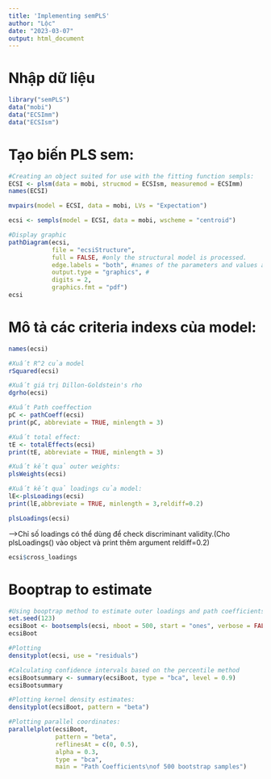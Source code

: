 ```yaml
---
title: 'Implementing semPLS'
author: "Lộc"
date: "2023-03-07"
output: html_document
---
```

# Nhập dữ liệu
```r
library("semPLS")
data("mobi")
data("ECSImm")
data("ECSIsm")
```

# Tạo biến PLS sem:
```r
#Creating an object suited for use with the fitting function sempls:
ECSI <- plsm(data = mobi, strucmod = ECSIsm, measuremod = ECSImm)
names(ECSI)
```
```r
mvpairs(model = ECSI, data = mobi, LVs = "Expectation")

ecsi <- sempls(model = ECSI, data = mobi, wscheme = "centroid")
```

```r
#Display graphic
pathDiagram(ecsi, 
            file = "ecsiStructure", 
            full = FALSE, #only the structural model is processed.
            edge.labels = "both", #names of the parameters and values are both printed
            output.type = "graphics", #
            digits = 2,
            graphics.fmt = "pdf")
ecsi
```

# Mô tả các criteria indexs của model:
```r
names(ecsi)
```

```r
#Xuất R^2 của model
rSquared(ecsi)

#Xuất giá trị Dillon-Goldstein's rho
dgrho(ecsi)
```

```r
#Xuất Path coeffection 
pC <- pathCoeff(ecsi)
print(pC, abbreviate = TRUE, minlength = 3)
```

```r
#Xuất total effect:
tE <- totalEffects(ecsi)
print(tE, abbreviate = TRUE, minlength = 3)
```


```r
#Xuất kết quả outer weights:
plsWeights(ecsi)
```

```r
#Xuất kết quả loadings của model:
lE<-plsLoadings(ecsi)
print(lE,abbreviate = TRUE, minlength = 3,reldiff=0.2)

```
```r
plsLoadings(ecsi)
```
-->Chỉ số loadings có thể dùng để check discriminant validity.(Cho plsLoadings() vào object và print thêm argument reldiff=0.2)

```r
ecsi$cross_loadings
```
# Booptrap to estimate
```r
#Using booptrap method to estimate outer loadings and path coefficients
set.seed(123)
ecsiBoot <- bootsempls(ecsi, nboot = 500, start = "ones", verbose = FALSE)
ecsiBoot
```


```r
#Plotting 
densityplot(ecsi, use = "residuals")
```


```r
#Calculating confidence intervals based on the percentile method
ecsiBootsummary <- summary(ecsiBoot, type = "bca", level = 0.9)
ecsiBootsummary
```


```r
#Plotting kernel density estimates:
densityplot(ecsiBoot, pattern = "beta")

#Plotting parallel coordinates:
parallelplot(ecsiBoot, 
             pattern = "beta", 
             reflinesAt = c(0, 0.5),
             alpha = 0.3, 
             type = "bca",
             main = "Path Coefficients\nof 500 bootstrap samples")

```
